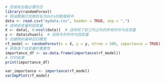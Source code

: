 ```r
# 安装和加载必要的包
library(randomForest)
# 假设数据已加载到名为data的数据框中
data <- read.csv("mydata.csv", header = TRUE, sep = ",")
# 选择自变量和因变量
X <- data[, 4:ncol(data)]  # 选择除了前三列之外的所有列作为自变量
y <- data$zhuanli  # 选择专利列作为因变量
# 创建随机森林回归模型
rf_model <- randomForest(x = X, y = y, ntree = 500, importance = TRUE)
# 获取各个自变量的重要性
importance_df <- as.data.frame(importance(rf_model))
# 打印结果
print(importance_df)
```

```r
var_importance <- importance(rf_model)
varImpPlot(rf_model)
```